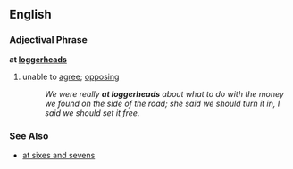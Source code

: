 == English ==
=== Adjectival Phrase ===
'''at [[loggerhead]]s'''
# {{idiom}} unable to [[agree]]; [[opposing]]
#: ''We were really '''at loggerheads''' about what to do with the money we found on the side of the road; she said we should turn it in, I said we should set it free.''

=== See Also ===
*[[at sixes and sevens]]
